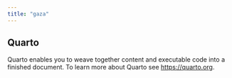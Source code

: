 ```yaml
---
title: "gaza"
---
```


## Quarto

Quarto enables you to weave together content and executable code into a finished document. To learn more about Quarto see <https://quarto.org>.
